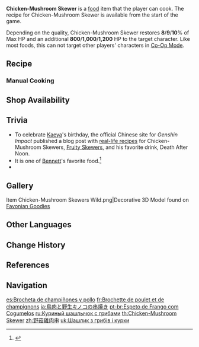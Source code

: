 {{Food Infobox
|id              = 108012
|name            = Chicken-Mushroom Skewer
|description     = A skewer of mushrooms and poultry.
|desc_suspicious = At first glance it's hard to tell which is which.
|desc_basic      = Fresh poultry is complimented by fragrant mushrooms. Don't be picky, chow down!
|desc_delicious  = All the best the wild has to offer are pierced on just one stick.
|type            = Recovery Dishes
|effectType      = Healing
|effect          = Restores (var1)% of Max HP and an additional (var2) HP to the selected character.
|eff_att1        = HP Restore
|eff_att2        = HP Restore Percent
|eff_att3        = HP Restore Fixed
|eff_suspicious1 = 8
|eff_suspicious2 = 800
|eff_basic1      = 9
|eff_basic2      = 1,000
|eff_delicious1  = 10
|eff_delicious2  = 1,200
|quality         = 1
|variant         = Fruity Skewers
|source1         = {{Sold By|Chicken-Mushroom Skewer}}
|region          = Mondstadt
|recipe          = Available by default
}}
'''Chicken-Mushroom Skewer''' is a [[food]] item that the player can cook. The recipe for Chicken-Mushroom Skewer is available from the start of the game.

Depending on the quality, Chicken-Mushroom Skewer restores '''8'''/'''9'''/'''10'''% of Max HP and an additional '''800'''/'''1,000'''/'''1,200''' HP to the target character. Like most foods, this can not target other players' characters in [[Co-Op Mode]].

{{Special Dish|Kaeya|Fruity Skewers}}

==Recipe==
{{Recipe
|type = Cooking
|Mushroom = 1
|Fowl = 1
|sort = Mushroom;Fowl
}}

===Manual Cooking===
{{Manual Cooking}}

==Shop Availability==
{{Shop Availability}}

==Trivia==
* To celebrate [[Kaeya]]'s birthday, the official Chinese site for ''Genshin Impact'' published a blog post with [https://ys.mihoyo.com/main/news/detail/12147 real-life recipes] for Chicken-Mushroom Skewers, [[Fruity Skewers]], and his favorite drink, Death After Noon.
* It is one of [[Bennett]]'s favorite food.<ref>{{Ref/VO|Bennett|Favorite Food}}</ref>
* {{Related Items|type=variant}}

==Gallery==
<gallery>
Item Chicken-Mushroom Skewers Wild.png|Decorative 3D Model found on [[Favonian Goodies (Furnishing)|Favonian Goodies]]
</gallery>

==Other Languages==
{{Other Languages
|en      = Chicken-Mushroom Skewer
|zhs     = 野菇鸡肉串
|zhs_rm  = Yěgū Jīròu Chuàn
|zht     = 野菇雞肉串
|zht_rm  = Yěgū Jīròu Chuàn
|zh_tl   = Wild Mushroom-Chicken Skewers
|ja      = 鳥肉と野生キノコの串焼き
|ja_rm   = Toriniku to Yasei Kinoko no Kushiyaki
|ja_tl   = Chicken and Wild Mushroom Skewers
|ko      = 버섯 닭꼬치
|ko_rm   = Beoseot Dak'kkochi
|ko_tl   = Mushroom Chicken Skewer
|es      = Brocheta de champiñones y pollo
|es_tl   = Chicken-Mushroom Skewer
|fr      = Brochette de poulet et de champignons
|fr_tl   = Chicken-Mushroom Skewer
|ru      = Куриный шашлычок с грибами
|ru_tl   = Chicken Skewer With Mushrooms
|th      = Chicken-Mushroom Skewer
|vi      = Xiên Thịt Gà Nấm
|vi_tl   = Chicken and Mushroom Skewers
|de      = Spieß mit Pilzen und Hühnchen
|de_tl   = Skewer with Mushrooms and Chicken
|id      = Chicken-Mushroom Skewer
|pt      = Espeto de Frango com Cogumelos
|pt_tl   = 
|tr      = Tavuk Mantar Şiş
|tr_tl   = Chicken Mushroom Skewer
|it      = Spiedino di pollo e funghi
|it_tl   = Chicken and Mushrooms Skewer
}}

==Change History==
{{Change History|1.0}}

==References==
{{Reflist}}

==Navigation==
{{Food Navbox}}

[[es:Brocheta de champiñones y pollo]]
[[fr:Brochette de poulet et de champignons]]
[[ja:鳥肉と野生キノコの串焼き]]
[[pt-br:Espeto de Frango com Cogumelos]]
[[ru:Куриный шашлычок с грибами]]
[[th:Chicken-Mushroom Skewer]]
[[zh:野菇雞肉串]]
[[uk:Шашлик з грибів і курки]]
